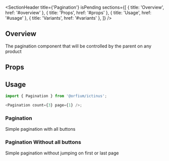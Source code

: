 
<Meta of={PaginationStories} />

<SectionHeader
  title={'Pagination'}
  isPending
  sections={[
    { title: 'Overview', href: '#overview' },
    { title: 'Props', href: '#props' },
    { title: 'Usage', href: '#usage' },
    { title: 'Variants', href: '#variants' },
  ]}
/>

## Overview

The pagination component that will be controlled by the parent on any product

## Props

<ArgTypes of={Pagination} />

## Usage

```js
import { Pagination } from '@orfium/ictinus';

<Pagination count={3} page={1} />;
```

<SubsectionHeader title="Variants" />

### Pagination

Simple pagination with all buttons

<Canvas of={PaginationStories.PaginationStory} />

### Pagination Without all buttons

Simple pagination without jumping on first or last page

<Canvas of={PaginationStories.PaginationWithoutAllButtons} />
